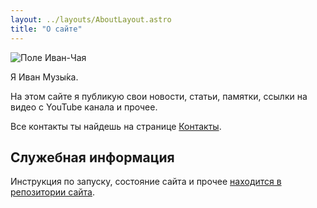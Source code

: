 ```yaml
---
layout: ../layouts/AboutLayout.astro
title: "О сайте"
---
```



![Поле Иван-Чая](/images/pole-ivanchaya.jpg)

Я Иван Музы́ка.

На этом сайте я публикую свои новости, статьи, памятки, ссылки на видео с YouTube канала и прочее.

Все контакты ты найдешь на странице [Контакты](/contacts).

## Служебная информация

Инструкция по запуску, состояние сайта и прочее [находится в репозитории сайта](https://github.com/SeryiBaran/seryibaran.github.io/).
